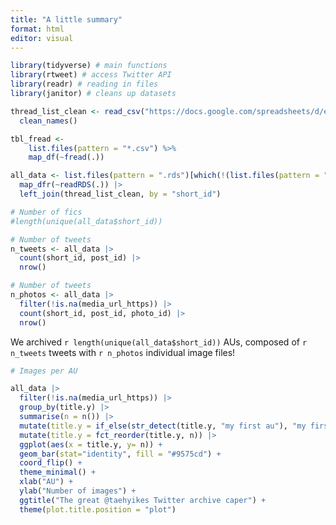 ```yaml
---
title: "A little summary"
format: html
editor: visual
---
```


```r
library(tidyverse) # main functions
library(rtweet) # access Twitter API
library(readr) # reading in files
library(janitor) # cleans up datasets

thread_list_clean <- read_csv("https://docs.google.com/spreadsheets/d/e/2PACX-1vT7N5QJlcEY09a_5onomH6ZW38Nb_vb9pGBjEghJFXSnPzRjF2Dz1qx7l4iSFcPTFcCA0VWAyF36xlk/pub?gid=0&single=true&output=csv") |> 
  clean_names()

tbl_fread <- 
    list.files(pattern = "*.csv") %>% 
    map_df(~fread(.))

all_data <- list.files(pattern = ".rds")[which(!(list.files(pattern = ".rds") %in% c("wonderwall.rds", "goldilocks.rds")))] |> 
  map_dfr(~readRDS(.)) |> 
  left_join(thread_list_clean, by = "short_id")


```

```r
# Number of fics
#length(unique(all_data$short_id))

# Number of tweets
n_tweets <- all_data |> 
  count(short_id, post_id) |> 
  nrow()

# Number of tweets
n_photos <- all_data |> 
  filter(!is.na(media_url_https)) |> 
  count(short_id, post_id, photo_id) |> 
  nrow()

```

We archived `r length(unique(all_data$short_id))` AUs, composed of `r n_tweets` tweets with `r n_photos` individual image files!

```r
# Images per AU

all_data |> 
  filter(!is.na(media_url_https)) |> 
  group_by(title.y) |> 
  summarise(n = n()) |> 
  mutate(title.y = if_else(str_detect(title.y, "my first au"), "my first au", title.y)) |> 
  mutate(title.y = fct_reorder(title.y, n)) |> 
  ggplot(aes(x = title.y, y= n)) +
  geom_bar(stat="identity", fill = "#9575cd") +
  coord_flip() +
  theme_minimal() +
  xlab("AU") +
  ylab("Number of images") +
  ggtitle("The great @taehyikes Twitter archive caper") +
  theme(plot.title.position = "plot")
  
  
```
